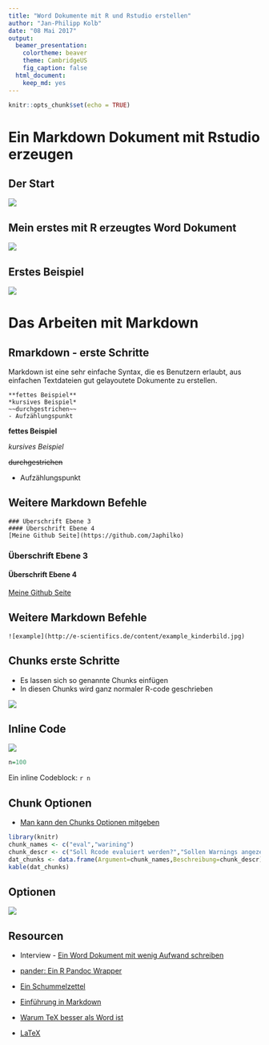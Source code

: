 ```yaml
---
title: "Word Dokumente mit R und Rstudio erstellen"
author: "Jan-Philipp Kolb"
date: "08 Mai 2017"
output:
  beamer_presentation: 
    colortheme: beaver
    theme: CambridgeUS
    fig_caption: false
  html_document:
    keep_md: yes
---
```


```r
knitr::opts_chunk$set(echo = TRUE)
```

# Ein Markdown Dokument mit Rstudio erzeugen

## Der Start

![](figure/r2wordstart.PNG)


## Mein erstes mit R erzeugtes Word Dokument

![](figure/meinWord.PNG)

## Erstes Beispiel

![](figure/ErstesWord.PNG)

# Das Arbeiten mit Markdown

## Rmarkdown - erste Schritte

Markdown ist eine sehr einfache Syntax, die es Benutzern erlaubt, aus einfachen Textdateien gut gelayoutete Dokumente zu erstellen.

```
**fettes Beispiel**
*kursives Beispiel*
~~durchgestrichen~~
- Aufzählungspunkt
```

**fettes Beispiel**

*kursives Beispiel*

~~durchgestrichen~~

- Aufzählungspunkt

## Weitere Markdown Befehle

```
### Überschrift Ebene 3
#### Überschrift Ebene 4
[Meine Github Seite](https://github.com/Japhilko)
```

### Überschrift Ebene 3

#### Überschrift Ebene 4

[Meine Github Seite](https://github.com/Japhilko)

## Weitere Markdown Befehle

```
![example](http://e-scientifics.de/content/example_kinderbild.jpg)
```


## Chunks erste Schritte

- Es lassen sich so genannte Chunks einfügen
- In diesen Chunks wird ganz normaler R-code geschrieben

![](figure/NotebooksBasicEx.PNG)

## Inline Code

![](figure/RinlineEx.PNG)

```r
n=100
```

Ein inline Codeblock: `r n`

## Chunk Optionen

- [Man kann den Chunks Optionen mitgeben](https://yihui.name/knitr/options/)

```r
library(knitr)
chunk_names <- c("eval","warining")
chunk_descr <- c("Soll Rcode evaluiert werden?","Sollen Warnings angezeigt werden?")
dat_chunks <- data.frame(Argument=chunk_names,Beschreibung=chunk_descr)
kable(dat_chunks)
```


## Optionen

![](figure/RwordOptions.PNG)

## Resourcen

- Interview - [Ein Word Dokument mit wenig Aufwand schreiben](https://www.r-statistics.com/2013/03/write-ms-word-document-using-r-with-as-little-overhead-as-possible/)

- [pander: Ein R Pandoc Wrapper](http://rapporter.github.io/pander/)

- [Ein Schummelzettel](https://www.rstudio.com/wp-content/uploads/2015/06/rmarkdown-german.pdf)

- [Einführung in Markdown](https://github.com/ctreffe/r-space/wiki/R-Markdown-Intro)

- [Warum TeX besser als Word ist](http://factorgrad.blogspot.de/2010/07/why-latex-is-superior-to-ms-word.html)

- [LaTeX](https://www.r-bloggers.com/from-openoffice-noob-to-control-freak-a-love-story-with-r-latex-and-knitr/)